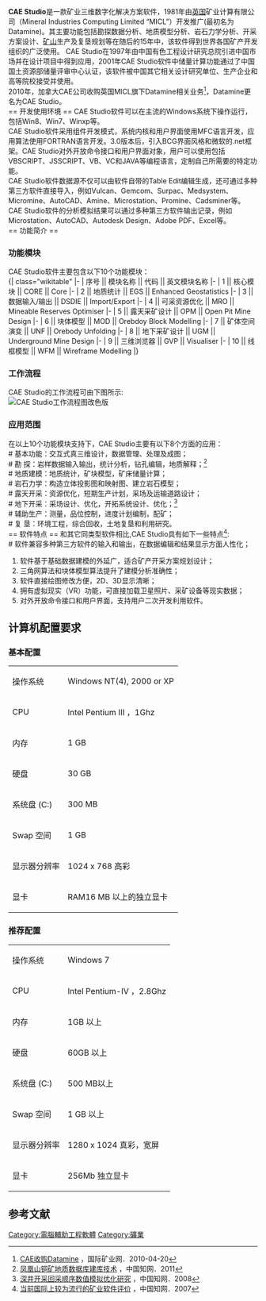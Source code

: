 {{Infobox Software
| name = CAE Studio
| screenshot =
| caption = CAE Studio 3欢迎画面
| author = [[Mineral_Industries_Computing_Limited|Mineral Industries Computing Limited]]
| developer = [[CAE_Mining|CAE Mining]]
| latest release version = CAE Studio 3.22
| programming language   = [[MFC_&_FORTRAN|MFC & FORTRAN]]
| platform = [[x86-64|x86-64]]
| language               = [[英语|英语]]
| operating system = [[Microsoft|Microsoft]] [[Windows_XP|Windows XP]],[[Windows_7|Windows 7]],[[Windows_8_等|Windows 8 等]]<br>
| genre = [[计算机辅助工程软件|计算机辅助工程软件]]
| license = [[专有软件|专有]]
| website = [http://www.cae.com/mining/ http://www.cae.com/mining/]
}}
'''CAE Studio'''是一款矿业三维数字化解决方案软件，1981年由[[英国|英国]]矿业计算有限公司（Mineral Industries Computing Limited “MICL”）开发推广(最初名为Datamine)。其主要功能包括勘探数据分析、地质模型分析、岩石力学分析、开采方案设计、[[矿山|矿山]]生产及复垦规划等在随后的15年中，该软件得到世界各国矿产开发组织的广泛使用。
CAE Studio在1997年由中国有色工程设计研究总院引进中国市场并在设计项目中得到应用，2001年CAE Studio软件中储量计算功能通过了中国国土资源部储量评审中心认证，该软件被中国其它相关设计研究单位、生产企业和高等院校接受并使用。<br />
2010年，加拿大CAE公司收购英国MICL旗下Datamine相关业务<ref name="CAE收购Datamine">[http://www.im-mining.com/2010/04/20/datamine-acquired-by-cae-a-world-leader-in-modelling-simulation-and-training-solutions/ CAE收购Datamine] {{Wayback|url=http://www.im-mining.com/2010/04/20/datamine-acquired-by-cae-a-world-leader-in-modelling-simulation-and-training-solutions/ |date=20140413124316 }}，国际矿业网．2010-04-20</ref>，Datamine更名为CAE Studio。<br />
== 开发使用环境 ==
CAE Studio软件可以在主流的Windows系统下操作运行，包括Win8、Win7、Winxp等。<br />
CAE Studio软件采用组件开发模式，系统内核和用户界面使用MFC语言开发，应用算法使用FORTRAN语言开发。3.0版本后，引入BCG界面风格和微软的.net框架。CAE Studio对外开放命令接口和用户界面对象，用户可以使用包括VBSCRIPT、JSSCRIPT、VB、VC和JAVA等编程语言，定制自己所需要的特定功能。<br />
CAE Studio软件数据源不仅可以由软件自带的Table Edit编辑生成，还可通过多种第三方软件直接导入，例如Vulcan、Gemcom、Surpac、Medsystem、Micromine、AutoCAD、Amine、Microstation、Promine、Cadsminer等。CAE Studio软件的分析模拟结果可以通过多种第三方软件输出记录，例如Microstation、AutoCAD、Autodesk Design、Adobe PDF、Excel等。<br />
== 功能简介 ==
=== 功能模块 ===
CAE Studio软件主要包含以下10个功能模块：<br />
{| class="wikitable"
|-
| 序号 || 模块名称 || 代码 || 英文模块名称
|-
| 1 || 核心模块 || CORE || Core
|-
| 2 || 地质统计 || EGS || Enhanced Geostatistics
|-
| 3 || 数据输入/输出 || DSDIE || Import/Export
|-
| 4 || 可采资源优化 || MRO || Mineable Reserves Optimiser
|-
| 5 || 露天采矿设计 || OPM || Open Pit Mine Design
|-
| 6 || 块体模型 || MOD || Orebdoy Block Modelling
|-
| 7 || 矿体空间演变 || UNF || Orebody Unfolding
|-
| 8 || 地下采矿设计 || UGM || Underground Mine Design
|-
| 9 || 三维浏览器 || GVP || Visualiser
|-
| 10 || 线框模型 || WFM || Wireframe Modelling
|}
=== 工作流程 ===
CAE Studio的工作流程可由下图所示:<br />
[[File:CAE_Studio工作流程图改色版.jpg|CAE Studio工作流程图改色版]]
=== 应用范围 ===
在以上10个功能模块支持下，CAE Studio主要有以下8个方面的应用：<br />
# 基本功能：交互式真三维设计，数据管理、处理及成图；<br />
# 勘    探：岩样数据输入输出，统计分析，钻孔编辑，地质解释；<ref name="凤凰山铜矿地质数据库建库技术">[http://www.cnki.com.cn/Article/CJFDTOTAL-JSKS201104024.htm 凤凰山铜矿地质数据库建库技术] {{Wayback|url=http://www.cnki.com.cn/Article/CJFDTOTAL-JSKS201104024.htm |date=20140413150513 }}，中国知网．2011</ref><br />
# 地质建模：地质统计，矿块模型，矿床储量计算；<br />
# 岩石力学：构造立体投影图和映射图、建立岩石模型；<br />
# 露天开采：资源优化，短期生产计划，采场及运输道路设计；<br />
# 地下开采：采场设计、优化，开拓系统设计、优化；<ref name="深井开采回采顺序数值模拟优化研究">[http://www.cnki.com.cn/Article/CJFDTOTAL-ZNGB200804005.htm 深井开采回采顺序数值模拟优化研究] {{Wayback|url=http://www.cnki.com.cn/Article/CJFDTOTAL-ZNGB200804005.htm |date=20140413150248 }}，中国知网．2008</ref><br />
# 辅助生产：测量，品位控制，进度计划编制，配矿；<br />
# 复    垦：环境工程，综合回收，土地复垦和利用研究。<br />
== 软件特点 ==
和其它同类型软件相比,CAE Studio具有如下一些特点<ref name="当前国际上较为流行的矿业软件评价">[http://www.cnki.com.cn/Article/CJFDTOTAL-YSKU200704008.htm 当前国际上较为流行的矿业软件评价] {{Wayback|url=http://www.cnki.com.cn/Article/CJFDTOTAL-YSKU200704008.htm |date=20140413150506 }}，中国知网．2007</ref>:<br />
# 软件兼容多种第三方软件的输入和输出，在数据编辑和结果显示方面人性化；
# 软件基于基础数据建模的外延广，适合矿产开采方案规划设计；
# 三角网算法和块体模型算法提升了建模分析准确性；
# 软件直接绘图修改方便，2D、3D显示清晰；
# 拥有虚拟现实（VR）功能，可直接加载卫星照片、采矿设备等现实数据；
# 对外开放命令接口和用户界面，支持用户二次开发利用软件。

== 计算机配置要求 ==
=== 基本配置 ===
{| class="wikitable"
|-
| 操作系统 || Windows NT(4), 2000 or XP 
|-
| CPU || Intel Pentium III ，1Ghz
|-
| 内存 || 1 GB 
|-
| 硬盘 || 30 GB
|-
| 系统盘 (C:) || 300 MB
|-
| Swap 空间 || 1 GB 
|-
| 显示器分辨率 || 1024 x 768 高彩
|-
| 显卡 || RAM16 MB 以上的独立显卡 
|}

=== 推荐配置 ===
{| class="wikitable"
|-
| 操作系统 || Windows 7
|-
| CPU || Intel Pentium-IV ，2.8Ghz
|-
| 内存 || 1GB 以上 
|-
| 硬盘 || 60GB 以上
|-
| 系统盘 (C:) || 500 MB以上
|-
| Swap 空间 || 1 GB 以上
|-
| 显示器分辨率 || 1280 x 1024 真彩，宽屏
|-
| 显卡 || 256Mb 独立显卡 
|}

== 参考文献 ==
{{Reflist}}

[[Category:電腦輔助工程軟體|Category:電腦輔助工程軟體]]
[[Category:礦業|Category:礦業]]